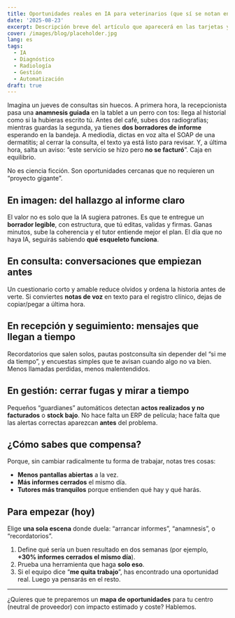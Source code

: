 ```yaml
---
title: Oportunidades reales en IA para veterinarios (que sí se notan en el día a día)
date: '2025-08-23'
excerpt: Descripción breve del artículo que aparecerá en las tarjetas y redes sociales
cover: /images/blog/placeholder.jpg
lang: es
tags:
  - IA
  - Diagnóstico
  - Radiología
  - Gestión
  - Automatización
draft: true
---
```

Imagina un jueves de consultas sin huecos. A primera hora, la recepcionista pasa una **anamnesis guiada** en la tablet a un perro con tos: llega al historial como si la hubieras escrito tú. Antes del café, subes dos radiografías; mientras guardas la segunda, ya tienes **dos borradores de informe** esperando en la bandeja. A mediodía, dictas en voz alta el SOAP de una dermatitis; al cerrar la consulta, el texto ya está listo para revisar. Y, a última hora, salta un aviso: “este servicio se hizo pero **no se facturó**”. Caja en equilibrio.

No es ciencia ficción. Son oportunidades cercanas que no requieren un “proyecto gigante”.

## En imagen: del hallazgo al informe claro
El valor no es solo que la IA sugiera patrones. Es que te entregue un **borrador legible**, con estructura, que tú editas, validas y firmas. Ganas minutos, sube la coherencia y el tutor entiende mejor el plan. El día que no haya IA, seguirás sabiendo **qué esqueleto funciona**.

## En consulta: conversaciones que empiezan antes
Un cuestionario corto y amable reduce olvidos y ordena la historia antes de verte. Si conviertes **notas de voz** en texto para el registro clínico, dejas de copiar/pegar a última hora.

## En recepción y seguimiento: mensajes que llegan a tiempo
Recordatorios que salen solos, pautas postconsulta sin depender del “si me da tiempo”, y encuestas simples que te avisan cuando algo no va bien. Menos llamadas perdidas, menos malentendidos.

## En gestión: cerrar fugas y mirar a tiempo
Pequeños “guardianes” automáticos detectan **actos realizados y no facturados** o **stock bajo**. No hace falta un ERP de película; hace falta que las alertas correctas aparezcan **antes** del problema.

## ¿Cómo sabes que compensa?
Porque, sin cambiar radicalmente tu forma de trabajar, notas tres cosas:
- **Menos pantallas abiertas** a la vez.
- **Más informes cerrados** el mismo día.
- **Tutores más tranquilos** porque entienden qué hay y qué harás.

## Para empezar (hoy)
Elige **una sola escena** donde duela: “arrancar informes”, “anamnesis”, o “recordatorios”.
1. Define qué sería un buen resultado en dos semanas (por ejemplo, **+30% informes cerrados el mismo día**).
2. Prueba una herramienta que haga **solo eso**.
3. Si el equipo dice “**me quita trabajo**”, has encontrado una oportunidad real. Luego ya pensarás en el resto.

---

¿Quieres que te preparemos un **mapa de oportunidades** para tu centro (neutral de proveedor) con impacto estimado y coste? Hablemos.
